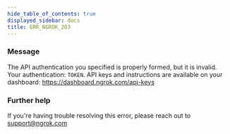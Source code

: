 ```yaml
---
hide_table_of_contents: true
displayed_sidebar: docs
title: ERR_NGROK_203
---
```


### Message

The API authentication you specified is properly formed, but it is invalid. Your authentication: `TOKEN`. API keys and instructions are available on your dashboard: https://dashboard.ngrok.com/api-keys

### Further help

If you're having trouble resolving this error, please reach out to [support@ngrok.com](mailto:support@ngrok.com?subject=Help%20with%20ERR_NGROK_203)
